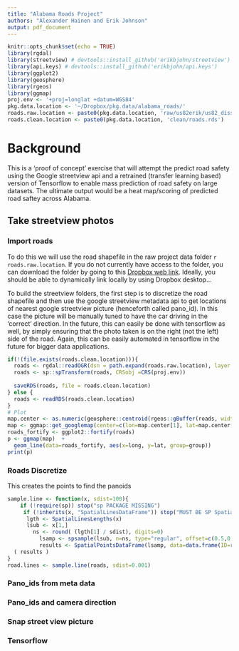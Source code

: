 ```yaml
---
title: "Alabama Roads Project"
authors: "Alexander Hainen and Erik Johnson"
output: pdf_document
---
```


```r
knitr::opts_chunk$set(echo = TRUE)
library(rgdal)
library(streetview) # devtools::install_github('erikbjohn/streetview')
library(api.keys) # devtools::install_github('erikbjohn/api.keys')
library(ggplot2)
library(geosphere)
library(rgeos)
library(ggmap)
proj.env <- '+proj=longlat +datum=WGS84'
pkg.data.location <- '~/Dropbox/pkg.data/alabama_roads/'
roads.raw.location <- paste0(pkg.data.location, 'raw/us82erik/us82_dissolve')
roads.clean.location <- paste0(pkg.data.location, 'clean/roads.rds')
```

# Background

This is a 'proof of concept' exercise that will attempt the predict road safety using the Google streetview api and a retrained (transfer learning based) version of Tensorflow to enable mass prediction of road safety on large datasets. The ultimate output would be a heat map/scoring of predicted road saftey across Alabama. 


##  Take streetview photos

### Import roads

To do this we will use the road shapefile in the raw project data folder \newline
`r roads.raw.location`. If you do not currently have access to the folder, you can download the folder by going to this [Dropbox web link](https://www.dropbox.com/sh/b7hkvg1xn4nvf87/AADjCfnu1eltuUKyX5HTWvl7a?dl=1). Ideally, you should be able to dynamically link locally by using Dropbox desktop...

To build the streetview folders, the first step is to discretize the road shapefile and then use the google streetview metadata api to get locations of nearest google streetview picture (henceforth called pano_id). In this case the picture will be manually tuned to have the car driving in the 'correct' direction. In the future, this can easily be done with tensorflow as well, by simply ensuring that the photo taken is on the right (not the left) side of the road. Again, this can be easily automated in tensorflow in the future for bigger data applications.


```r
if(!(file.exists(roads.clean.location))){
  roads <- rgdal::readOGR(dsn = path.expand(roads.raw.location), layer = 'us82d', verbose = FALSE)
  roads <- sp::spTransform(roads, CRSobj =CRS(proj.env))
  
  saveRDS(roads, file = roads.clean.location)
} else {
  roads <- readRDS(roads.clean.location)
}
# Plot
map.center <- as.numeric(geosphere::centroid(rgeos::gBuffer(roads, width=0.1)))
map <- ggmap::get_googlemap(center=c(lon=map.center[1], lat=map.center[2]), zoom=7)
roads_fortify <- ggplot2::fortify(roads)
p <- ggmap(map)  +
  geom_line(data=roads_fortify, aes(x=long, y=lat, group=group))
print(p)
```

### Roads Discretize

This creates the points to find the panoids

```r
sample.line <- function(x, sdist=100){
    if (!require(sp)) stop("sp PACKAGE MISSING")
     if (!inherits(x, "SpatialLinesDataFrame")) stop("MUST BE SP SpatialLinesDataFrame OBJECT")
      lgth <- SpatialLinesLengths(x) 
      lsub <- x[1,]
        ns <- round( (lgth[1] / sdist), digits=0)
          lsamp <- spsample(lsub, n=ns, type="regular", offset=c(0.5,0.5))
          results <- SpatialPointsDataFrame(lsamp, data=data.frame(ID=rep(1:length(lsamp)))) 
  ( results )
}
road.lines <- sample.line(roads, sdist=0.001)
```

### Pano_ids from meta data


### Pano_ids and camera direction


### Snap street view picture


### Tensorflow